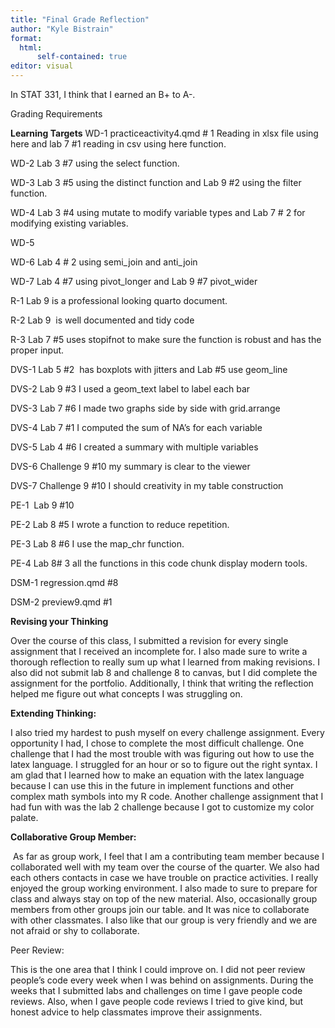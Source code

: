 ```yaml
---
title: "Final Grade Reflection"
author: "Kyle Bistrain"
format: 
  html:
      self-contained: true
editor: visual
---
```


In STAT 331, I think that I earned an B+ to A-.

Grading Requirements

**Learning Targets**
WD-1 practiceactivity4.qmd \# 1 Reading in xlsx file using here and lab 7 #1 reading in csv using here function.

WD-2 Lab 3 #7 using the select function.

WD-3 Lab 3 #5 using the distinct function and Lab 9 #2 using the filter function.

WD-4 Lab 3 #4 using mutate to modify variable types and Lab 7 \# 2 for modifying existing variables.

WD-5 

WD-6 Lab 4 \# 2 using semi_join and anti_join 

WD-7 Lab 4 #7 using pivot_longer and Lab 9 #7 pivot_wider

R-1 Lab 9 is a professional looking quarto document.

R-2 Lab 9  is well documented and tidy code

R-3 Lab 7 #5 uses stopifnot to make sure the function is robust and has the proper input.

DVS-1 Lab 5 #2  has boxplots with jitters and Lab #5 use geom_line

DVS-2 Lab 9 #3 I used a geom_text label to label each bar

DVS-3 Lab 7 #6 I made two graphs side by side with grid.arrange

DVS-4 Lab 7 #1 I computed the sum of NA's for each variable

DVS-5 Lab 4 #6 I created a summary with multiple variables

DVS-6 Challenge 9 #10 my summary is clear to the viewer

DVS-7 Challenge 9 #10 I should creativity in my table construction

PE-1  Lab 9 #10

PE-2 Lab 8 #5 I wrote a function to reduce repetition.

PE-3 Lab 8 #6 I use the map_chr function.

PE-4 Lab 8# 3 all the functions in this code chunk display modern tools.

DSM-1 regression.qmd #8

DSM-2 preview9.qmd #1

**Revising your Thinking**

Over the course of this class, I submitted a revision for every single assignment that I received an incomplete for. I also made sure to write a thorough reflection to really sum up what I learned from making revisions. I also did not submit lab 8 and challenge 8 to canvas, but I did complete the assignment for the portfolio. Additionally, I think that writing the reflection helped me figure out what concepts I was struggling on.

**Extending Thinking:**

I also tried my hardest to push myself on every challenge assignment. Every opportunity I had, I chose to complete the most difficult challenge. One challenge that I had the most trouble with was figuring out how to use the latex language. I struggled for an hour or so to figure out the right syntax. I am glad that I learned how to make an equation with the latex language because I can use this in the future in implement functions and other complex math symbols into my R code. Another challenge assignment that I had fun with was the lab 2 challenge because I got to customize my color palate.

**Collaborative Group Member:**

 As far as group work, I feel that I am a contributing team member because I collaborated well with my team over the course of the quarter. We also had each others contacts in case we have trouble on practice activities. I really enjoyed the group working environment. I also made to sure to prepare for class and always stay on top of the new material. Also, occasionally group members from other groups join our table. and It was nice to collaborate with other classmates. I also like that our group is very friendly and we are not afraid or shy to collaborate.

Peer Review:

This is the one area that I think I could improve on. I did not peer review people's code every week when I was behind on assignments. During the weeks that I submitted labs and challenges on time I gave people code reviews. Also, when I gave people code reviews I tried to give kind, but honest advice to help classmates improve their assignments.

\

